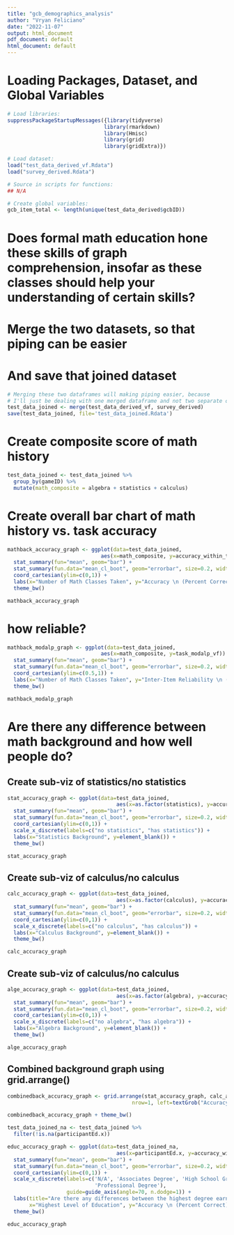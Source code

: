 ---
title: "gcb_demographics_analysis"
author: "Vryan Feliciano"
date: "2022-11-07"
output: html_document
pdf_document: default
html_document: default
---

# Loading Packages, Dataset, and Global Variables
```{r}
# Load libraries:
suppressPackageStartupMessages({library(tidyverse)
                               library(rmarkdown)
                               library(Hmisc)
                               library(grid)
                               library(gridExtra)}) 

# Load dataset:
load("test_data_derived_vf.Rdata") 
load("survey_derived.Rdata")

# Source in scripts for functions:
## N/A

# Create global variables:
gcb_item_total <- length(unique(test_data_derived$gcbID))
```

# Does formal math education hone these skills of graph comprehension, insofar as these classes should help your understanding of certain skills?

# Merge the two datasets, so that piping can be easier
# And save that joined dataset
```{r}
# Merging these two dataframes will making piping easier, because
# I'll just be dealing with one merged dataframe and not two separate ones
test_data_joined <- merge(test_data_derived_vf, survey_derived)
save(test_data_joined, file='test_data_joined.Rdata')
```

# Create composite score of math history
```{r}
test_data_joined <- test_data_joined %>%
  group_by(gameID) %>% 
  mutate(math_composite = algebra + statistics + calculus)
```

# Create overall bar chart of math history vs. task accuracy
```{r}
mathback_accuracy_graph <- ggplot(data=test_data_joined, 
                              aes(x=math_composite, y=accuracy_within_task_vf)) +
  stat_summary(fun="mean", geom="bar") +
  stat_summary(fun.data="mean_cl_boot", geom="errorbar", size=0.2, width=0.25) +
  coord_cartesian(ylim=c(0,1)) +
  labs(x="Number of Math Classes Taken", y="Accuracy \n (Percent Correct)") +
  theme_bw()

mathback_accuracy_graph
```

# how reliable?
```{r}
mathback_modalp_graph <- ggplot(data=test_data_joined, 
                              aes(x=math_composite, y=task_modalp_vf)) +
  stat_summary(fun="mean", geom="bar") +
  stat_summary(fun.data="mean_cl_boot", geom="errorbar", size=0.2, width=0.25) +
  coord_cartesian(ylim=c(0.5,1)) +
  labs(x="Number of Math Classes Taken", y="Inter-Item Reliability \n (Modal Percentage)") +
  theme_bw()

mathback_modalp_graph
```

# Are there any difference between math background and how well people do?
## Create sub-viz of statistics/no statistics
```{r}
stat_accuracy_graph <- ggplot(data=test_data_joined,
                                   aes(x=as.factor(statistics), y=accuracy_within_task_vf)) +
  stat_summary(fun="mean", geom="bar") +
  stat_summary(fun.data="mean_cl_boot", geom="errorbar", size=0.2, width=0.25)  +
  coord_cartesian(ylim=c(0,1)) +
  scale_x_discrete(labels=c("no statistics", "has statistics")) +
  labs(x="Statistics Background", y=element_blank()) +
  theme_bw()

stat_accuracy_graph
```
## Create sub-viz of calculus/no calculus
```{r}
calc_accuracy_graph <- ggplot(data=test_data_joined,
                                   aes(x=as.factor(calculus), y=accuracy_within_task_vf)) +
  stat_summary(fun="mean", geom="bar") +
  stat_summary(fun.data="mean_cl_boot", geom="errorbar", size=0.2, width=0.25)  +
  coord_cartesian(ylim=c(0,1)) +
  scale_x_discrete(labels=c("no calculus", "has calculus")) +
  labs(x="Calculus Background", y=element_blank()) +
  theme_bw()

calc_accuracy_graph
```
## Create sub-viz of calculus/no calculus
```{r}
alge_accuracy_graph <- ggplot(data=test_data_joined,
                                   aes(x=as.factor(algebra), y=accuracy_within_task_vf)) +
  stat_summary(fun="mean", geom="bar") +
  stat_summary(fun.data="mean_cl_boot", geom="errorbar", size=0.2, width=0.25) + 
  coord_cartesian(ylim=c(0,1)) +
  scale_x_discrete(labels=c("no algebra", "has algebra")) +
  labs(x="Algebra Background", y=element_blank()) +
  theme_bw()

alge_accuracy_graph
```
## Combined background graph using grid.arrange()
```{r}
combinedback_accuracy_graph <- grid.arrange(stat_accuracy_graph, calc_accuracy_graph, alge_accuracy_graph, 
                                        nrow=1, left=textGrob("Accuracy \n (Percent Correct)", rot=90, vjust=1))

combinedback_accuracy_graph + theme_bw()

```

```{r}
test_data_joined_na <- test_data_joined %>%
  filter(!is.na(participantEd.x))
```

```{r}
educ_accuracy_graph <- ggplot(data=test_data_joined_na,
                                   aes(x=participantEd.x, y=accuracy_within_task_vf)) +
  stat_summary(fun="mean", geom="bar") +
  stat_summary(fun.data="mean_cl_boot", geom="errorbar", size=0.2, width=0.25) + 
  coord_cartesian(ylim=c(0,1)) +
  scale_x_discrete(labels=c('N/A', 'Associates Degree', 'High School Graduate, \n Diploma, or Equivalent', 'Bachelor Degree',
                            'Professional Degree'),
                   guide=guide_axis(angle=70, n.dodge=1)) +
  labs(title="Are there any differences between the highest degree earned \n and how well people do?",
       x="Highest Level of Education", y="Accuracy \n (Percent Correct)") +
  theme_bw()

educ_accuracy_graph
```


